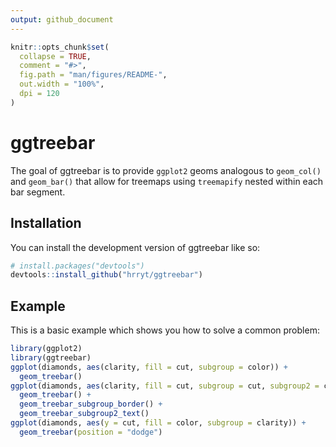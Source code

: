 ```yaml
---
output: github_document
---
```


<!-- README.md is generated from README.Rmd. Please edit that file -->

```r
knitr::opts_chunk$set(
  collapse = TRUE,
  comment = "#>",
  fig.path = "man/figures/README-",
  out.width = "100%",
  dpi = 120
)
```

# ggtreebar

<!-- badges: start -->
<!-- badges: end -->

The goal of ggtreebar is to provide `ggplot2` geoms analogous to `geom_col()`
and `geom_bar()` that allow for treemaps using `treemapify` nested within each
bar segment.

## Installation

You can install the development version of ggtreebar like so:

``` r
# install.packages("devtools")
devtools::install_github("hrryt/ggtreebar")
```

## Example

This is a basic example which shows you how to solve a common problem:

```r
library(ggplot2)
library(ggtreebar)
ggplot(diamonds, aes(clarity, fill = cut, subgroup = color)) +
  geom_treebar()
ggplot(diamonds, aes(clarity, fill = cut, subgroup = cut, subgroup2 = color)) +
  geom_treebar() +
  geom_treebar_subgroup_border() +
  geom_treebar_subgroup2_text()
ggplot(diamonds, aes(y = cut, fill = color, subgroup = clarity)) +
  geom_treebar(position = "dodge")
```
